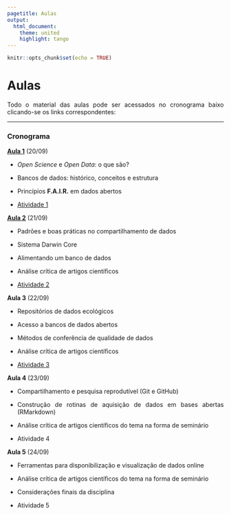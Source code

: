 ```yaml
---
pagetitle: Aulas
output: 
  html_document:
    theme: united
    highlight: tango
---
```

<style>
body {
text-align: justify}
</style>

```r
knitr::opts_chunk$set(echo = TRUE)
```

# Aulas

Todo o material das aulas pode ser acessados no cronograma baixo clicando-se os links correspondentes:

------------------------------------------------------------------------

### Cronograma

[**Aula 1**](index.html) (20/09)

-   *Open Science* e *Open Data*: o que são?

-   Bancos de dados: histórico, conceitos e estrutura

-   Princípios **F.A.I.R.** em dados abertos

-   [Atividade 1](atividade1.html)

[**Aula 2**](slides) (21/09)

-   Padrões e boas práticas no compartilhamento de dados

-   Sistema Darwin Core

-   Alimentando um banco de dados

-   Análise crítica de artigos científicos

-   [Atividade 2](atividade2.html)

**Aula 3** (22/09)

-   Repositórios de dados ecológicos

-   Acesso a bancos de dados abertos

-   Métodos de conferência de qualidade de dados

-   Análise crítica de artigos científicos

-   [Atividade 3](atividade3.html)

**Aula 4** (23/09)

-   Compartilhamento e pesquisa reprodutível (Git e GitHub)

-   Construção de rotinas de aquisição de dados em bases abertas (RMarkdown)

-   Análise crítica de artigos científicos do tema na forma de seminário

-   Atividade 4

**Aula 5** (24/09)

-   Ferramentas para disponibilização e visualização de dados online

-   Análise crítica de artigos científicos do tema na forma de seminário

-   Considerações finais da disciplina

-   Atividade 5